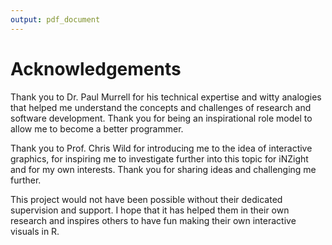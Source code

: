 ```yaml
---
output: pdf_document
---
```


# Acknowledgements{-}

Thank you to Dr. Paul Murrell for his technical expertise and witty analogies
that helped me understand the concepts and challenges of research and software
development. Thank you for being an inspirational role model to allow me to become
 a better programmer.

Thank you to Prof. Chris Wild for introducing me to the idea of interactive
graphics, for inspiring me to investigate further into this topic for iNZight
and for my own interests. Thank you for sharing ideas and challenging me further.

This project would not have been possible without their dedicated supervision
and support. I hope that it has helped them in their own research and inspires others
to have fun making their own interactive visuals in R.
